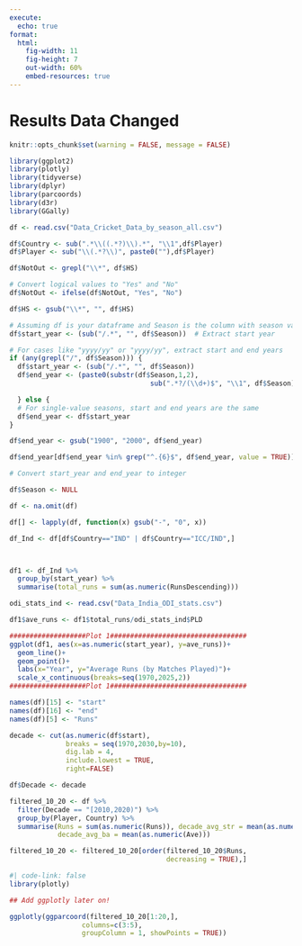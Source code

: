```yaml
---
execute:
  echo: true
format:
  html:
    fig-width: 11
    fig-height: 7
    out-width: 60%
    embed-resources: true
---
```


# Results Data Changed

```r
knitr::opts_chunk$set(warning = FALSE, message = FALSE) 
```

```r

library(ggplot2)
library(plotly)
library(tidyverse)
library(dplyr)
library(parcoords)
library(d3r)
library(GGally)

```


```r

df <- read.csv("Data_Cricket_Data_by_season_all.csv")

df$Country <- sub(".*\\((.*?)\\).*", "\\1",df$Player)
df$Player <- sub("\\(.*?\\)", paste0(""),df$Player)

df$NotOut <- grepl("\\*", df$HS)

# Convert logical values to "Yes" and "No"
df$NotOut <- ifelse(df$NotOut, "Yes", "No")

df$HS <- gsub("\\*", "", df$HS)

# Assuming df is your dataframe and Season is the column with season values
df$start_year <- (sub("/.*", "", df$Season))  # Extract start year

# For cases like "yyyy/yy" or "yyyy/yy", extract start and end years
if (any(grepl("/", df$Season))) {
  df$start_year <- (sub("/.*", "", df$Season))
  df$end_year <- (paste0(substr(df$Season,1,2),
                                   sub(".*?/(\\d+)$", "\\1", df$Season)))

  } else {
  # For single-value seasons, start and end years are the same
  df$end_year <- df$start_year
}

df$end_year <- gsub("1900", "2000", df$end_year)

df$end_year[df$end_year %in% grep("^.{6}$", df$end_year, value = TRUE)] <- substr(df$end_year[df$end_year %in% grep("^.{6}$", df$end_year, value = TRUE)], 3, 6)

# Convert start_year and end_year to integer

df$Season <- NULL

df <- na.omit(df)

df[] <- lapply(df, function(x) gsub("-", "0", x))

df_Ind <- df[df$Country=="IND" | df$Country=="ICC/IND",]



df1 <- df_Ind %>%
  group_by(start_year) %>%
  summarise(total_runs = sum(as.numeric(RunsDescending)))

odi_stats_ind <- read.csv("Data_India_ODI_stats.csv")

df1$ave_runs <- df1$total_runs/odi_stats_ind$PLD

```

```r

###################Plot 1##################################
ggplot(df1, aes(x=as.numeric(start_year), y=ave_runs))+
  geom_line()+
  geom_point()+
  labs(x="Year", y="Average Runs (by Matches Played)")+
  scale_x_continuous(breaks=seq(1970,2025,2))
###################Plot 1##################################

```

```r

names(df)[15] <- "start"
names(df)[16] <- "end"
names(df)[5] <- "Runs"

decade <- cut(as.numeric(df$start),
              breaks = seq(1970,2030,by=10),
              dig.lab = 4,
              include.lowest = TRUE,
              right=FALSE)

df$Decade <- decade

filtered_10_20 <- df %>%
  filter(Decade == "[2010,2020)") %>%
  group_by(Player, Country) %>%
  summarise(Runs = sum(as.numeric(Runs)), decade_avg_str = mean(as.numeric(SR)),
            decade_avg_ba = mean(as.numeric(Ave)))

filtered_10_20 <- filtered_10_20[order(filtered_10_20$Runs,
                                       decreasing = TRUE),]

```

```r
#| code-link: false
library(plotly)

## Add ggplotly later on!

ggplotly(ggparcoord(filtered_10_20[1:20,],
                  columns=c(3:5),
                  groupColumn = 1, showPoints = TRUE))

```
